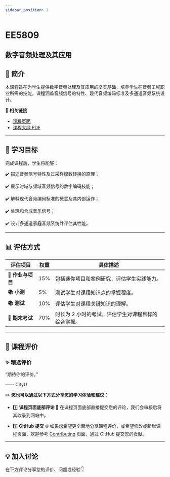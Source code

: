 ```yaml
---
sidebar_position: 1
---
```


# EE5809
## 数字音频处理及其应用

## **📘 简介**
本课程旨在为学生提供数字音频处理及其应用的坚实基础，培养学生在音频工程职业所需的技能。课程涵盖音频信号的特性、现代音频编码标准及多通道音频系统设计。

🔗 **相关链接**
- [课程页面](https://www.cityu.edu.hk/catalogue/pg/202425/course/EE5809.htm)
- [课程大纲 PDF](https://www.cityu.edu.hk/catalogue/pg/202425/course/EE5809.pdf)

---

## **🎯 学习目标**

完成课程后，学生将能够：

✔️ 描述音频信号特性及过采样模数转换的原理；

✔️ 展示时域与频域音频信号的数字编码技能；

✔️ 解释现代音频编码标准的概念及其内部运作；

✔️ 处理和合成音乐信号；

✔️ 设计多通道家庭音频系统并评估其性能。

---

## **📊 评估方式**

| **评估项目**          | **权重** | **具体描述**                                                                                       |
|----------------------|---------|---------------------------------------------------------------------------------------------------|
| **📝 作业与项目**      | 15%     | 包括迷你项目和案例研究，评估学生实践能力。                                                         |
| **📚 小测**           | 5%      | 测试学生对课程知识点的掌握程度。                                                                  |
| **📚 测试**           | 10%     | 评估学生对课程关键知识的理解。                                                                    |
| **📖 期末考试**       | 70%     | 时长为 2 小时的考试，评估学生对课程目标的综合掌握。                                                |

---

## **💬 课程评价**

### ✨ **精选评价**
<div className={commentStyles.commentBox}>
    <p className={commentStyles.commentText}>
        “期待你的评价。”
    </p>
    <p className={commentStyles.commentAuthor}>—— CityU</p>
</div>

✏️ **您也可以通过以下方式分享您的学习体验和建议：**

- 1️⃣ **课程页面底部评论**
💬 在课程页面底部直接提交您的评论，我们会审核后将其收录到网站中。

- 2️⃣ **GitHub 提交**
🌐 如果您希望更全面地分享课程评价，或希望修改或新增课程页面，欢迎参考 [Contributing](/contributing) 页面，通过 GitHub 提交您的贡献。

---

## **💡 加入讨论**

在下方评论分享您的评价、问题或经验👇
<Utterances />

